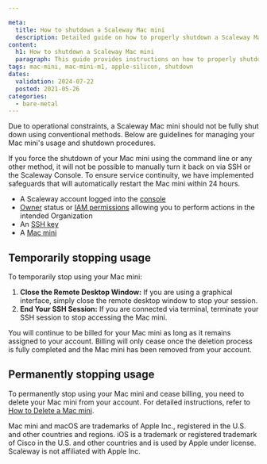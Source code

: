 ```yaml
---

meta:
  title: How to shutdown a Scaleway Mac mini
  description: Detailed guide on how to properly shutdown a Scaleway Mac mini.
content:
  h1: How to shutdown a Scaleway Mac mini
  paragraph: This guide provides instructions on how to properly shutdown a Scaleway Mac mini.
tags: mac-mini, mac-mini-m1, apple-silicon, shutdown
dates:
  validation: 2024-07-22
  posted: 2021-05-26
categories:
  - bare-metal
---
```


Due to operational constraints, a Scaleway Mac mini should not be fully shut down using conventional methods. Below are guidelines for managing your Mac mini's usage and shutdown procedures.

<Message type="important">
    If you force the shutdown of your Mac mini using the command line or any other method, it will not be possible to manually turn it back on via SSH or the Scaleway Console. To ensure service continuity, we have implemented safeguards that will automatically restart the Mac mini within 24 hours.
</Message>


<Macro id="requirements" />

- A Scaleway account logged into the [console](https://console.scaleway.com)
- [Owner](/iam/concepts/#owner) status or [IAM permissions](/iam/concepts/#permission) allowing you to perform actions in the intended Organization
- An [SSH key](/organizations-and-projects/how-to/create-ssh-key/)
- A [Mac mini](/apple-silicon/how-to/create-mac-mini/)


## Temporarily stopping usage

To temporarily stop using your Mac mini:
1. **Close the Remote Desktop Window:** If you are using a graphical interface, simply close the remote desktop window to stop your session.
2. **End Your SSH Session:** If you are connected via terminal, terminate your SSH session to stop accessing the Mac mini.

<Message type="important">
    You will continue to be billed for your Mac mini as long as it remains assigned to your account. Billing will only cease once the deletion process is fully completed and the Mac mini has been removed from your account.
</Message>

## Permanently stopping usage

To permanently stop using your Mac mini and cease billing, you need to delete your Mac mini from your account. For detailed instructions, refer to [How to Delete a Mac mini](/apple-silicon/how-to/delete-mac-mini/).

<Message type="note">
  Mac mini and macOS are trademarks of Apple Inc., registered in the U.S. and other countries and regions. iOS is a trademark or registered trademark of Cisco in the U.S. and other countries and is used by Apple under license. Scaleway is not affiliated with Apple Inc.
</Message>
